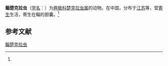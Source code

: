 {{Speciesbox
| name = 鲻楚克拉虫
| status = 
| status_system = 
| image = 
| genus = Zschokkella
| species = mugili
| authority = (Chen et Hsieh, 1984)<ref name='id9257'>{{cite web| url =http://www.bioinfo.cn/db05/BjdwSpecies.php?action=view&id=9257| title =鲻楚克拉虫| work =《中国动物物种编目数据库》| publisher =中国科学院微生物研究所| author =中国科学院动物研究所| accessdate =2009-04-16| deadurl =yes| archiveurl =https://web.archive.org/web/20160305070650/http://www.bioinfo.cn/db05/BjdwSpecies.php?action=view&id=9257| archivedate =2016-03-05}}</ref>
}}

'''鲻楚克拉虫'''（[[学名|学名]]：{{lang|la|''Zschokkella mugili''}}）为[[两极科|两极科]][[楚克拉虫属|楚克拉虫属]]的动物。在中国，分布于[[江苏|江苏]]等，营[[寄生|寄生]]生活，寄生在鲻的胆囊。<ref name='id9257'/>

== 参考文献 ==
{{reflist}}

{{Wikispecies|Zschokkella mugili}}

[[Category:楚克拉虫属|鲻楚克拉虫]]


{{Cnidarian-stub}}